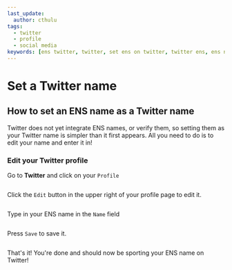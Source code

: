 ```yaml
---
last_update:
  author: cthulu
tags:
  - twitter
  - profile
  - social media
keywords: [ens twitter, twitter, set ens on twitter, twitter ens, ens name on twitter, change ens on twitter, ens name twitter, ens name on twitter, set ens name twitter]
---
```


# Set a Twitter name

## How to set an ENS name as a Twitter name
Twitter does not yet integrate ENS names, or verify them, so setting them as your Twitter name is simpler than it first appears.
All you need to do is to edit your name and enter it in!

### Edit your Twitter profile
Go to <Link to="https://www.twitter.com"><b>Twitter</b></Link> and click on your `Profile`

<BrowserWindow url="twitter.com">
  <Image img="/img/howto/set-twitter-name-1.png"/>
</BrowserWindow>

Click the `Edit` button in the upper right of your profile page to edit it.

<BrowserWindow url="twitter.com">
  <Image img="/img/howto/set-twitter-name-2.png"/>
</BrowserWindow>

Type in your ENS name in the `Name` field

<BrowserWindow url="twitter.com">
  <Image img="/img/howto/set-twitter-name-3.png"/>
</BrowserWindow>

Press `Save` to save it.

<BrowserWindow url="twitter.com">
  <Image img="/img/howto/set-twitter-name-4.png"/>
</BrowserWindow>

That's it! You're done and should now be sporting your ENS name on Twitter!

<BrowserWindow url="twitter.com">
  <Image img="/img/howto/set-twitter-name-5.png"/>
</BrowserWindow>
